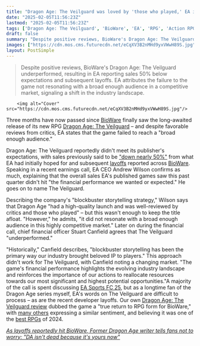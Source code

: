 ```yaml
---
title: "Dragon Age: The Veilguard was loved by 'those who played,' EA insists, but 'it did not resonate with a broad enough audience'"
date: "2025-02-05T11:56:23Z"
lastmod: "2025-02-05T11:56:23Z"
tags: ['Dragon Age: The Veilguard', 'BioWare', 'EA', 'RPG', 'Action RPG', 'PC', 'Consoles', 'Sales Figures', 'Layoffs']
draft: false
summary: "Despite positive reviews, BioWare's Dragon Age: The Veilguard underperformed, resulting in EA reporting sales 50% below expectations and subsequent layoffs.  EA attributes the failure to the game not resonating with a broad enough audience in a competitive market, signaling a shift in the industry landscape."
images: ["https://cdn.mos.cms.futurecdn.net/eCqXV3B2nMHd9yxVWwH89S.jpg"]
layout: PostSimple
---
```

> Despite positive reviews, BioWare's Dragon Age: The Veilguard underperformed, resulting in EA reporting sales 50% below expectations and subsequent layoffs.  EA attributes the failure to the game not resonating with a broad enough audience in a competitive market, signaling a shift in the industry landscape.


        <img alt="Cover" src="https://cdn.mos.cms.futurecdn.net/eCqXV3B2nMHd9yxVWwH89S.jpg"/>
        
Three months have now passed since [<u>BioWare</u>](https://www.gamesradar.com/tag/bioware/) finally saw the long-awaited release of its new RPG [<u>Dragon Age: The Veilguard</u>](https://www.gamesradar.com/games/dragon-age/dragon-age-veilguard-guide/) – and despite favorable reviews from critics, EA states that the game failed to reach a "broad enough audience."

Dragon Age: The Veilguard reportedly didn't meet its publisher's expectations, with sales previously said to be [<u>"down nearly 50%"</u>](https://www.gamesradar.com/games/dragon-age/ea-says-dragon-age-the-veilguard-sales-are-down-nearly-50-percent-from-the-companys-expectations/) from what EA had initially hoped for and subsequent [<u>layoffs</u>](https://www.gamesradar.com/games/action-rpg/ea-says-mass-effect-5-is-now-biowares-full-focus-as-it-shuffles-devs-to-other-studios-with-some-reportedly-facing-layoffs-following-dragon-age-the-veilguards-underperformance/) reported across [BioWare](https://www.gamesradar.com/tag/bioware/). Speaking in a recent earnings call, EA CEO Andrew Wilson confirms as much, explaining that the overall sales EA's published games saw this past quarter didn't hit "the financial performance we wanted or expected." He goes on to name The Veilguard.

Describing the company's "blockbuster storytelling strategy," Wilson says that Dragon Age "had a high-quality launch and was well-reviewed by critics and those who played" – but this wasn't enough to keep the title afloat. "However," he admits, "it did not resonate with a broad enough audience in this highly competitive market." Later on during the financial call, chief financial officer Stuart Canfield agrees that The Veilguard "underperformed."

"Historically," Canfield describes, "blockbuster storytelling has been the primary way our industry brought beloved IP to players." This approach didn't work for The Veilguard, with Canfield noting a changing market. "The game's financial performance highlights the evolving industry landscape and reinforces the importance of our actions to reallocate resources towards our most significant and highest potential opportunities."A majority of the call is spent discussing [EA Sports FC 25](https://www.gamesradar.com/games/ea-sports-fc/ea-sports-fc-25-guide/), but as a longtime fan of the Dragon Age series myself, EA's words on The Veilguard are difficult to process – as are the recent developer layoffs. Our own [<u>Dragon Age: The Veilguard review</u>](https://www.gamesradar.com/games/rpg/dragon-age-the-veilguard-review/) dubbed the game a "true return to RPG form for BioWare," with [<u>many others</u>](https://www.gamesradar.com/games/dragon-age/dragon-age-the-veilguard-lead-celebrates-seeing-one-of-his-biggest-goals-for-the-rpg-come-true-as-he-admits-it-was-the-greatest-privilege-and-hardest-dev-cycle-of-my-career/) expressing a similar sentiment, and believing it was one of the [best RPGs](https://www.gamesradar.com/best-rpg-games/) of 2024.

[<u><em>As layoffs reportedly hit BioWare, Former Dragon Age writer tells fans not to worry: "DA isn't dead because it's yours now"</em></u>](https://www.gamesradar.com/games/dragon-age/as-layoffs-reportedly-hit-bioware-former-dragon-age-writer-tells-fans-not-to-worry-da-isnt-dead-because-its-yours-now/)
        
